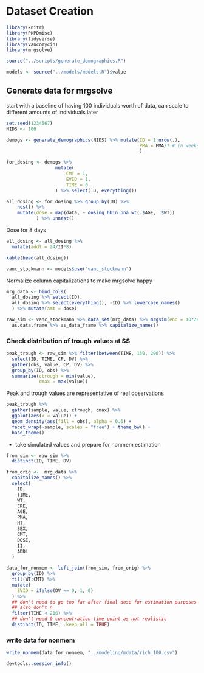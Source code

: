 # Dataset Creation

```r
library(knitr)
library(PKPDmisc)
library(tidyverse)
library(vancomycin)
library(mrgsolve)
```

```r
source("../scripts/generate_demographics.R")
```

```r
models <- source("../models/models.R")$value
```

## Generate data for mrgsolve

start with a baseline of having 100 individuals worth of data, can scale to 
different amounts of individuals later

```r
set.seed(1234567)
NIDS <- 100
```

```r
demogs <- generate_demographics(NIDS) %>% mutate(ID = 1:nrow(.), 
                                                 PMA = PMA/7 # in weeks for stockmann model
                                                 )
```

```r
for_dosing <- demogs %>% 
                  mutate(
                      CMT = 1, 
                      EVID = 1,
                      TIME = 0
                  ) %>% select(ID, everything())
```


```r
all_dosing <- for_dosing %>% group_by(ID) %>%
    nest() %>%
    mutate(dose = map(data, ~ dosing_6bin_pna_wt(.$AGE, .$WT))
           ) %>% unnest() 
```

Dose for 8 days
```r
all_dosing <- all_dosing %>% 
  mutate(addl = 24/II*8) 
```

```r
kable(head(all_dosing))
```
```r
vanc_stockmann <- models$use("vanc_stockmann")
```

Normalize column capitalizations to make mrgsolve happy

```r
mrg_data <- bind_cols(
  all_dosing %>% select(ID),
  all_dosing %>% select(everything(), -ID) %>% lowercase_names()
  ) %>% mutate(amt = dose)
```

```r
raw_sim <- vanc_stockmann %>% data_set(mrg_data) %>% mrgsim(end = 10*24, delta = 2) %>%
  as.data.frame %>% as_data_frame %>% capitalize_names()
```

### Check distribution of trough values at SS
```r
peak_trough <- raw_sim %>% filter(between(TIME, 150, 200)) %>%
  select(ID, TIME, CP, DV) %>%
  gather(obs, value, CP, DV) %>%
  group_by(ID, obs) %>%
  summarize(ctrough = min(value),
            cmax = max(value))
```

Peak and trough values are representative of real observations
```r
peak_trough %>%
  gather(sample, value, ctrough, cmax) %>%
  ggplot(aes(x = value)) + 
  geom_density(aes(fill = obs), alpha = 0.6) +
  facet_wrap(~sample, scales = "free") + theme_bw() +
  base_theme()
```


* take simulated values and prepare for nonmem estimation

```r
from_sim <- raw_sim %>% 
  distinct(ID, TIME, DV)

from_orig <-  mrg_data %>% 
  capitalize_names() %>% 
  select(
    ID,
    TIME,
    WT,
    CRE,
    AGE,
    PMA, 
    HT,
    SEX,
    CMT,
    DOSE,
    II,
    ADDL
  )
```


```r
data_for_nonmem <- left_join(from_sim, from_orig) %>% 
  group_by(ID) %>%
  fill(WT:CMT) %>%
  mutate(
    EVID = ifelse(DV == 0, 1, 0)
  ) %>% 
  ## don't need to go too far after final dose for estimation purposes
  ## also don't n
  filter(TIME < 216) %>% 
  ## don't need 0 concentration time point as not realistic
  distinct(ID, TIME, .keep_all = TRUE)
```

### write data for nonmem

```r
write_nonmem(data_for_nonmem, "../modeling/mdata/rich_100.csv")
```

```r
devtools::session_info()
```
